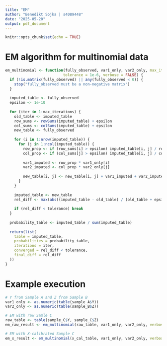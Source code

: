 ```yaml
---
title: "EM"
author: "Benedikt Sojka | s4089448"
date: "2025-05-20"
output: pdf_document
---
```


```r
knitr::opts_chunk$set(echo = TRUE)
```

# EM algorithm for multinomial data

```r

em_multinomial <- function(fully_observed, var1_only, var2_only, max_iterations = 200, 
                          tolerance = 1e-6, verbose = FALSE) {
  if (!is.matrix(fully_observed) || any(fully_observed < 0)) {
    stop("fully_observed must be a non-negative matrix")
  }
  
  imputed_table <- fully_observed
  epsilon <- 1e-10
  
  for (iter in 1:max_iterations) {
    old_table <- imputed_table
    row_sums <- rowSums(imputed_table) + epsilon
    col_sums <- colSums(imputed_table) + epsilon
    new_table <- fully_observed
    
    for (i in 1:nrow(imputed_table)) {
      for (j in 1:ncol(imputed_table)) {
        row_prop <- if (row_sums[i] > epsilon) imputed_table[i, j] / row_sums[i] else 0
        col_prop <- if (col_sums[j] > epsilon) imputed_table[i, j] / col_sums[j] else 0
        
        var1_imputed <- row_prop * var1_only[i]
        var2_imputed <- col_prop * var2_only[j]
        
        new_table[i, j] <- new_table[i, j] + var1_imputed + var2_imputed
      }
    }
    
    imputed_table <- new_table
    rel_diff <- max(abs((imputed_table - old_table) / (old_table + epsilon)))
    
    if (rel_diff < tolerance) break
  }
  
  probability_table <- imputed_table / sum(imputed_table)
  
  return(list(
    table = imputed_table,
    probabilities = probability_table,
    iterations = iter,
    converged = rel_diff < tolerance,
    final_diff = rel_diff
  ))
}

```

# Example execution

```r

# Y from Sample A and Z from Sample B
var1_only <- as.numeric(table(sample_A$Y))
var2_only <- as.numeric(table(sample_B$Z))

# EM with raw Samle C
raw_table <- table(sample_C$Y, sample_C$Z)
em_raw_result <- em_multinomial(raw_table, var1_only, var2_only, verbose = FALSE)

# EM with X-calibrated Sample C 
em_x_result <- em_multinomial(x_cal_table, var1_only, var2_only, verbose = FALSE)  

```

